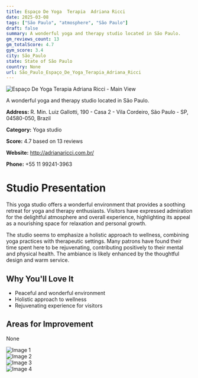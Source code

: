 ```yaml
---
title: Espaço De Yoga  Terapia  Adriana Ricci
date: 2025-03-08
tags: ["São Paulo", "atmosphere", "São Paulo"]  
draft: false
summary: A wonderful yoga and therapy studio located in São Paulo.
gm_reviews_count: 13
gm_totalScore: 4.7
gym_score: 3.4
city: São_Paulo
state: State of São Paulo
country: None
url: São_Paulo_Espaço_De_Yoga_Terapia_Adriana_Ricci
---
```


<div className="aspect-[16/9] relative my-8">
  <img 
    src="https://lh5.googleusercontent.com/p/AF1QipO-UY6OCmwa2KlxeoUYBXsoVc2MwIaNjb8a1lzG=w1920-h1080-k-no"
    alt="Espaço De Yoga  Terapia  Adriana Ricci - Main View"
    className="object-cover absolute inset-0 w-full h-full rounded-lg"
  />
</div>

A wonderful yoga and therapy studio located in São Paulo.

**Address:** R. Min. Luiz Gallotti, 190 - Casa 2 - Vila Cordeiro, São Paulo - SP, 04580-050, Brazil

**Category:** Yoga studio

**Score:** 4.7 based on 13 reviews

**Website:** http://adrianaricci.com.br/

**Phone:** +55 11 99241-3963

# Studio Presentation

This yoga studio offers a wonderful environment that provides a soothing retreat for yoga and therapy enthusiasts. Visitors have expressed admiration for the delightful atmosphere and overall experience, highlighting its appeal as a nourishing space for relaxation and personal growth.

The studio seems to emphasize a holistic approach to wellness, combining yoga practices with therapeutic settings. Many patrons have found their time spent here to be rejuvenating, contributing positively to their mental and physical health. The ambiance is likely enhanced by the thoughtful design and warm service.

## Why You'll Love It

- Peaceful and wonderful environment
- Holistic approach to wellness
- Rejuvenating experience for visitors

## Areas for Improvement

None

<div className="grid grid-cols-1 xl:grid-cols-2 gap-4 my-8">
<div className="aspect-[4/3] relative"><img src="https://lh5.googleusercontent.com/p/AF1QipOGc_PlB6nQOoilTzBrZ86kca989x2mrocCfYkO=w1920-h1080-k-no" alt="Image 1" className="object-cover absolute inset-0 w-full h-full rounded-lg" /></div>
<div className="aspect-[4/3] relative"><img src="https://lh5.googleusercontent.com/p/AF1QipOzscXCweSlSY67UnGLQPhPsK-sfX-DO-c4vgTp=w1920-h1080-k-no" alt="Image 2" className="object-cover absolute inset-0 w-full h-full rounded-lg" /></div>
<div className="aspect-[4/3] relative"><img src="https://lh5.googleusercontent.com/p/AF1QipM2EkZgjyY8gCWUtcd3RrgooEpUA0oZWOKMH0hp=w1920-h1080-k-no" alt="Image 3" className="object-cover absolute inset-0 w-full h-full rounded-lg" /></div>
<div className="aspect-[4/3] relative"><img src="https://lh5.googleusercontent.com/p/AF1QipNKD9iOW1ncgOGMOmKkp45Yn0xZlW5X9vT_C_1I=w1920-h1080-k-no" alt="Image 4" className="object-cover absolute inset-0 w-full h-full rounded-lg" /></div>
</div>